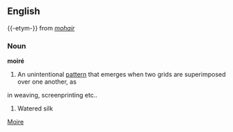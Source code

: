 {{rfc}}
==English==
{{-etym-}}
from ''[[mohair]]''

===Noun===
'''moiré'''

#An unintentional [[pattern]] that emerges when two grids are superimposed over one another, as 
in weaving, screenprinting etc..
#Watered silk

[[Category:English words spelled with diacritics or ligatures|Moire]]